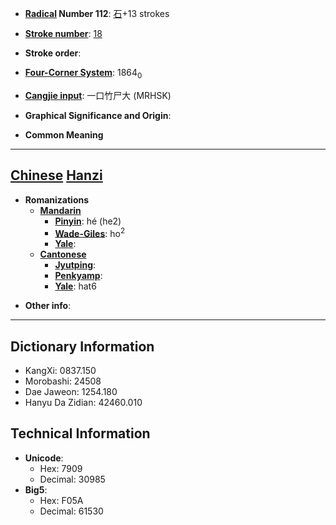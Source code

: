 * '''[[Wiktionary:Chinese radical index| Radical]] Number 112''': [[Wiktionary:Chinese radical index 石|石]]+13 strokes

* '''[[Wiktionary:Chinese total strokes index|Stroke number]]''': [[Wiktionary:Chinese total strokes index 18|18]]

* '''Stroke order''': 

* '''[[Wiktionary:Chinese four corner index|Four-Corner System]]''': 1864<sub>0</sub>

* '''[[Wiktionary:Chinese Cangjie index|Cangjie input]]''': 一口竹尸大 (MRHSK)

* '''Graphical Significance and Origin''': 

* '''Common Meaning'''

----

== [[Chinese]] [[Hanzi]] ==

* '''Romanizations'''
** '''[[Mandarin]]'''
*** '''[[Pinyin]]''': hé (he2)
*** '''[[Wade-Giles]]''': ho<sup>2</sup>
*** '''[[Yale]]''': 
** '''[[Cantonese]]'''
*** '''[[Jyutping]]''':
*** '''[[Penkyamp]]''': 
*** '''[[Yale]]''': hat6

* '''Other info''': 

----

== Dictionary Information ==

* KangXi: 0837.150
* Morobashi: 24508
* Dae Jaweon: 1254.180
* Hanyu Da Zidian: 42460.010

== Technical Information ==

* '''Unicode''':
** Hex: 7909
** Decimal: 30985
* '''Big5''':
** Hex: F05A
** Decimal: 61530